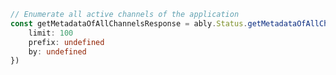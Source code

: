 ```typescript index.ts
// Enumerate all active channels of the application
const getMetadataOfAllChannelsResponse = ably.Status.getMetadataOfAllChannels({
    limit: 100
    prefix: undefined
    by: undefined
})
```